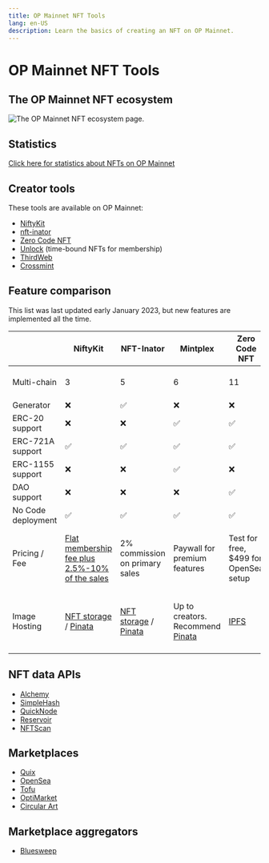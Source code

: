 ```yaml
---
title: OP Mainnet NFT Tools
lang: en-US
description: Learn the basics of creating an NFT on OP Mainnet.
---
```



# OP Mainnet NFT Tools

## The OP Mainnet NFT ecosystem

![The OP Mainnet NFT ecosystem page.](/img/guides/dapp-developers/OP-NFT-Ecosystem.jpg)

## Statistics

[Click here for statistics about NFTs on OP Mainnet](https://dune.com/oplabspbc/optimism-nft-secondary-marketplaces)

## Creator tools

These tools are available on OP Mainnet:

*   [NiftyKit](https://niftykit.com/)
*   [nft-inator](https://nft-inator.com/)
*   [Zero Code NFT](https://www.zerocodenft.com/)
*   [Unlock](https://unlock-protocol.com/) (time-bound NFTs for membership)
*   [ThirdWeb](https://thirdweb.com/)
*   [Crossmint](https://crossmint.com/?utm_source=backlinks&utm_medium=docs&utm_campaign=optimism)

## Feature comparison

<Callout>
  This list was last updated early January 2023, but new features are implemented all the time.
</Callout>

|                    | NiftyKit                                                                   | NFT-Inator                                                                | Mintplex                                                      | Zero Code NFT                         | ThirdWeb                                                                                                         | Crossmint                                                   |
| ------------------ | -------------------------------------------------------------------------- | ------------------------------------------------------------------------- | ------------------------------------------------------------- | ------------------------------------- | ---------------------------------------------------------------------------------------------------------------- | ----------------------------------------------------------- |
| Multi-chain        | 3                                                                          | 5                                                                         | 6                                                             | 11                                    | 7 (Flow coming soon)                                                                                             | 9                                                           |
| Generator          | ❌                                                                          | ✅                                                                         | ❌                                                             | ❌                                     | ❌                                                                                                                | ❌                                                       |
| ERC-20   support   | ❌                                                                          | ❌                                                                         | ✅                                                             | ✅                                     | ✅                                                                                                                | ❌                                                       |
| ERC-721A support   | ✅                                                                          | ✅                                                                         | ✅                                                             | ✅                                     | ✅                                                                                                                | ✅                                                       |
| ERC-1155 support   | ❌                                                                          | ❌                                                                         | ✅                                                             | ❌                                     | ✅                                                                                                                | ✅                                                       |
| DAO support        | ❌                                                                          | ❌                                                                         | ❌                                                             | ✅                                     | ✅                                                                                                                | ❌                                                       |
| No Code deployment | ✅                                                                          | ✅                                                                         | ✅                                                             | ✅                                     | ❌                                                                                                                | ✅                                                       |
| Pricing / Fee      | [Flat membership fee plus 2.5%-10% of the sales](https://app.niftykit.com) | 2% commission on primary sales                                            | Paywall for premium features                                  | Test for free, $499 for OpenSea setup | Currently zero                                                                                                   | [Mint API Pricing](https://docs.crossmint.com/docs/pricing?utm_source=backlinks&utm_medium=docs&utm_campaign=optimism). NFT Checkouts free for seller (Unlimited transactions). | 
| Image Hosting      | [NFT storage](https://nft.storage/) / [Pinata](https://www.pinata.cloud/)  | [NFT storage](https://nft.storage/) / [Pinata](https://www.pinata.cloud/) | Up to creators. Recommend [Pinata](https://www.pinata.cloud/) | [IPFS](https://ipfs.tech/)            | [IPFS](https://ipfs.tech/). [Arweave](https://www.arweave.org/) and [Filecoin](https://filecoin.io/) coming soon | [IPFS](https://ipfs.tech/) and [Arweave](https://www.arweave.org/). |

## NFT data APIs

*   [Alchemy](https://docs.alchemy.com/reference/nft-api-quickstart)
*   [SimpleHash](https://simplehash.com/)
*   [QuickNode](https://www.quicknode.com/nft-api)
*   [Reservoir](https://docs.reservoir.tools/reference/optimism)
*   [NFTScan](https://docs.nftscan.com/reference/evm/get-nfts-by-account)

## Marketplaces

*   [Quix](https://qx.app/)
*   [OpenSea](https://opensea.io/rankings?chain=optimism)
*   [Tofu](https://tofunft.com/optimism)
*   [OptiMarket](https://optimarket.io/)
*   [Circular Art](https://www.circularart.xyz/)

## Marketplace aggregators

*   [Bluesweep](https://www.bluesweep.xyz/)
